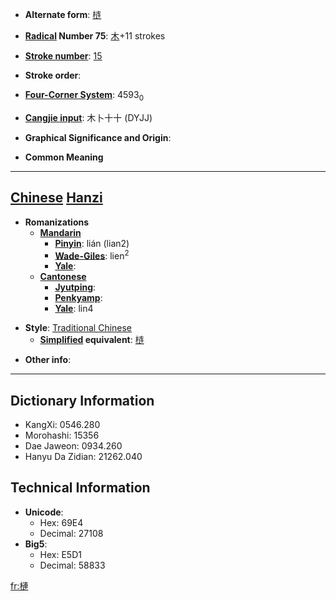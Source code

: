* '''Alternate form''': [[梿]]

* '''[[Wiktionary:Chinese radical index| Radical]] Number 75''': [[Wiktionary:Chinese radical index 木|木]]+11 strokes

* '''[[Wiktionary:Chinese total strokes index|Stroke number]]''': [[Wiktionary:Chinese total strokes index 15|15]]

* '''Stroke order''': 

* '''[[Wiktionary:Chinese four corner index|Four-Corner System]]''': 4593<sub>0</sub>

* '''[[Wiktionary:Chinese Cangjie index|Cangjie input]]''': 木卜十十 (DYJJ)

* '''Graphical Significance and Origin''': 

* '''Common Meaning'''

----

== [[Chinese]] [[Hanzi]] ==

* '''Romanizations'''
** '''[[Mandarin]]'''
*** '''[[Pinyin]]''': lián (lian2)
*** '''[[Wade-Giles]]''': lien<sup>2</sup>
*** '''[[Yale]]''': 
** '''[[Cantonese]]'''
*** '''[[Jyutping]]''':
*** '''[[Penkyamp]]''': 
*** '''[[Yale]]''': lin4

* '''Style''': [[Traditional Chinese]] 
** '''[[Simplified Chinese|Simplified]] equivalent''': [[梿]]

* '''Other info''': 

----

== Dictionary Information ==

* KangXi: 0546.280
* Morohashi: 15356
* Dae Jaweon: 0934.260
* Hanyu Da Zidian: 21262.040

== Technical Information ==

* '''Unicode''':
** Hex: 69E4
** Decimal: 27108
* '''Big5''':
** Hex: E5D1
** Decimal: 58833

[[fr:槤]]
